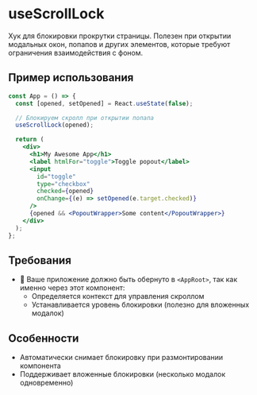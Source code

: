 <Overview>

# useScrollLock

Хук для блокировки прокрутки страницы. Полезен при открытии модальных окон, попапов и других элементов, которые требуют ограничения взаимодействия с фоном.

</Overview>

## Пример использования

```jsx static
const App = () => {
  const [opened, setOpened] = React.useState(false);

  // Блокируем скролл при открытии попапа
  useScrollLock(opened);

  return (
    <div>
      <h1>My Awesome App</h1>
      <label htmlFor="toggle">Toggle popout</label>
      <input
        id="toggle"
        type="checkbox"
        checked={opened}
        onChange={(e) => setOpened(e.target.checked)}
      />
      {opened && <PopoutWrapper>Some content</PopoutWrapper>}
    </div>
  );
};
```

## Требования

- 🚨 Ваше приложение должно быть обернуто в `<AppRoot>`, так как именно через этот компонент:
  - Определяется контекст для управления скроллом
  - Устанавливается уровень блокировки (полезно для вложенных модалок)

## Особенности

- Автоматически снимает блокировку при размонтировании компонента
- Поддерживает вложенные блокировки (несколько модалок одновременно)
